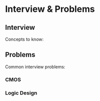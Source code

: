# Interview & Problems


## Interview

Concepts to know:



## Problems

Common interview problems:


### CMOS



### Logic Design

